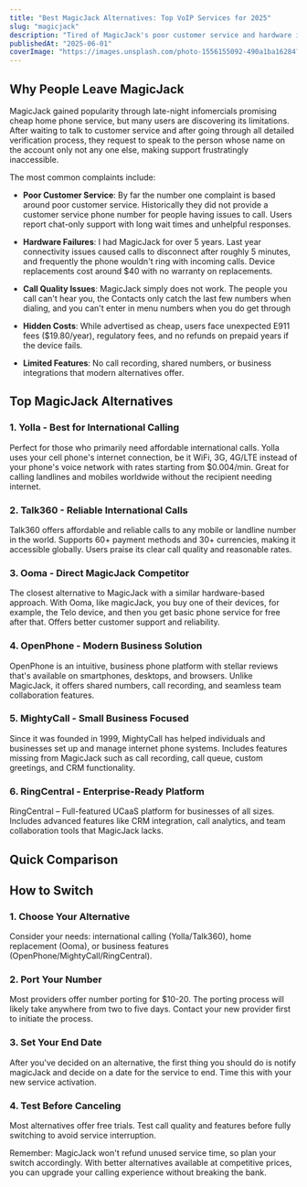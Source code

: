 ```yaml
---
title: "Best MagicJack Alternatives: Top VoIP Services for 2025"
slug: "magicjack"
description: "Tired of MagicJack's poor customer service and hardware issues? Discover the best MagicJack alternatives with better features, pricing, and reliability for 2025."
publishedAt: "2025-06-01"
coverImage: "https://images.unsplash.com/photo-1556155092-490a1ba16284?ixlib=rb-1.2.1&auto=format&fit=crop&w=1200&q=80"
---
```


## Why People Leave MagicJack

MagicJack gained popularity through late-night infomercials promising cheap home phone service, but many users are discovering its limitations. After waiting to talk to customer service and after going through all detailed verification process, they request to speak to the person whose name on the account only not any one else, making support frustratingly inaccessible.

The most common complaints include:

- **Poor Customer Service**: By far the number one complaint is based around poor customer service. Historically they did not provide a customer service phone number for people having issues to call. Users report chat-only support with long wait times and unhelpful responses.

- **Hardware Failures**: I had MagicJack for over 5 years. Last year connectivity issues caused calls to disconnect after roughly 5 minutes, and frequently the phone wouldn't ring with incoming calls. Device replacements cost around $40 with no warranty on replacements.

- **Call Quality Issues**: MagicJack simply does not work. The people you call can't hear you, the Contacts only catch the last few numbers when dialing, and you can't enter in menu numbers when you do get through

- **Hidden Costs**: While advertised as cheap, users face unexpected E911 fees ($19.80/year), regulatory fees, and no refunds on prepaid years if the device fails.

- **Limited Features**: No call recording, shared numbers, or business integrations that modern alternatives offer.

## Top MagicJack Alternatives

### 1. Yolla - Best for International Calling
<SoftwareCard slug="yolla" />

Perfect for those who primarily need affordable international calls. Yolla uses your cell phone's internet connection, be it WiFi, 3G, 4G/LTE instead of your phone's voice network with rates starting from $0.004/min. Great for calling landlines and mobiles worldwide without the recipient needing internet.

### 2. Talk360 - Reliable International Calls
<SoftwareCard slug="talk360" />

Talk360 offers affordable and reliable calls to any mobile or landline number in the world. Supports 60+ payment methods and 30+ currencies, making it accessible globally. Users praise its clear call quality and reasonable rates.

### 3. Ooma - Direct MagicJack Competitor
<SoftwareCard slug="ooma" />

The closest alternative to MagicJack with a similar hardware-based approach. With Ooma, like magicJack, you buy one of their devices, for example, the Telo device, and then you get basic phone service for free after that. Offers better customer support and reliability.

### 4. OpenPhone - Modern Business Solution
<SoftwareCard slug="openphone" />

OpenPhone is an intuitive, business phone platform with stellar reviews that's available on smartphones, desktops, and browsers. Unlike MagicJack, it offers shared numbers, call recording, and seamless team collaboration features.

### 5. MightyCall - Small Business Focused
<SoftwareCard slug="mightycall" />

Since it was founded in 1999, MightyCall has helped individuals and businesses set up and manage internet phone systems. Includes features missing from MagicJack such as call recording, call queue, custom greetings, and CRM functionality.

### 6. RingCentral - Enterprise-Ready Platform
<SoftwareCard slug="ringcentral" />

RingCentral – Full-featured UCaaS platform for businesses of all sizes. Includes advanced features like CRM integration, call analytics, and team collaboration tools that MagicJack lacks.

## Quick Comparison

<Table
    data={{
        headers: ["Service", "Monthly Cost", "Key Features", "Best For"],
        rows: [
            ["**MagicJack**", "~$3.33", "Basic calling, voicemail", "Budget home users"],
            ["**Yolla**", "Pay-per-minute", "International calling, SMS, app-to-app free", "Global callers"],
            ["**Talk360**", "Pay-as-you-go", "Works without internet on recipient end", "Developing countries"],
            ["**Ooma**", "~$5 (after device)", "Free US/Canada calls, virtual receptionist", "Home offices"],
            ["**OpenPhone**", "$15+", "Shared numbers, integrations, call recording", "Small teams"],
            ["**MightyCall**", "$19.99+", "Auto-attendant, CRM, business features", "Small businesses"],
            ["**RingCentral**", "$30+", "Full business suite, analytics", "Growing companies"]
        ]
    }}
/>


## How to Switch

### 1. Choose Your Alternative
Consider your needs: international calling (Yolla/Talk360), home replacement (Ooma), or business features (OpenPhone/MightyCall/RingCentral).

### 2. Port Your Number
Most providers offer number porting for $10-20. The porting process will likely take anywhere from two to five days. Contact your new provider first to initiate the process.

### 3. Set Your End Date
After you've decided on an alternative, the first thing you should do is notify magicJack and decide on a date for the service to end. Time this with your new service activation.

### 4. Test Before Canceling
Most alternatives offer free trials. Test call quality and features before fully switching to avoid service interruption.

Remember: MagicJack won't refund unused service time, so plan your switch accordingly. With better alternatives available at competitive prices, you can upgrade your calling experience without breaking the bank.
